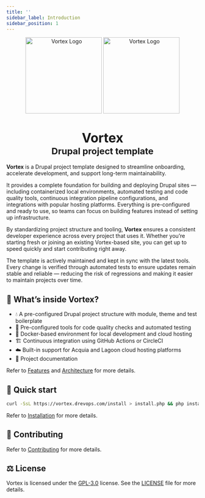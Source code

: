 ```yaml
---
title: ''
sidebar_label: Introduction
sidebar_position: 1
---
```


<div align="center">
  <picture>
    <img width="200" src="/img/logo-vortex-light.svg#gh-dark-mode-only" alt="Vortex Logo"/>
    <img width="200" src="/img/logo-vortex-dark.svg#gh-light-mode-only" alt="Vortex Logo"/>
  </picture>
  <h1 align="center">
    <big>Vortex</big><br/><small>Drupal project template</small>
  </h1>
</div>

**Vortex** is a Drupal project template designed to streamline onboarding,
accelerate development, and support long-term maintainability.

It provides a complete foundation for building and deploying Drupal sites —
including containerized local environments, automated testing and code quality
tools, continuous integration pipeline configurations, and integrations with popular hosting
platforms. Everything is pre-configured and ready to use, so teams can focus on
building features instead of setting up infrastructure.

By standardizing project structure and tooling, **Vortex** ensures a consistent
developer experience across every project that uses it. Whether you’re starting
fresh or joining an existing Vortex-based site, you can get up to speed quickly
and start contributing right away.

The template is actively maintained and kept in sync with the latest tools.
Every change is verified through automated tests to ensure updates remain stable
and reliable — reducing the risk of regressions and making it easier to maintain
projects over time.


## 🎁  What’s inside Vortex?

<ul style={{ listStyle: 'none', paddingLeft: 0 }}>
  <li>💧 A pre-configured Drupal project structure with module, theme and test boilerplate</li>
  <li>🧰 Pre-configured tools for code quality checks and automated testing</li>
  <li>🐳 Docker-based environment for local development and cloud hosting</li>
  <li>🏗️ Continuous integration using GitHub Actions or CircleCI</li>
  <li>☁️ Built-in support for Acquia and Lagoon cloud hosting platforms</li>
  <li>📖 Project documentation</li>
</ul>

Refer to [Features](getting-started/features.mdx) and [Architecture](getting-started/architecture.mdx) for more details.

## 🚀 Quick start

```bash
curl -SsL https://vortex.drevops.com/install > install.php && php install.php
```

Refer to [Installation](getting-started/installation.mdx) for more details.

## 🤝 Contributing

Refer to [Contributing](contributing) for more details.

## ⚖️ License

Vortex is licensed under the [GPL-3.0](https://www.gnu.org/licenses/gpl-3.0.en.html) license. See
the [LICENSE](https://github.com/drevops/vortex/blob/develop/LICENSE) file for more details.
